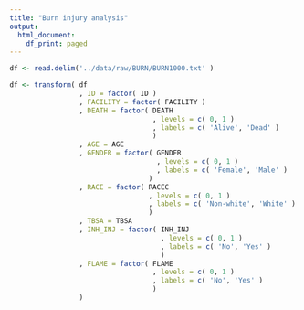 ```yaml
---
title: "Burn injury analysis"
output:
  html_document:
    df_print: paged
---
```


```r
df <- read.delim('../data/raw/BURN/BURN1000.txt' )
```

```r
df <- transform( df
                 , ID = factor( ID )
                 , FACILITY = factor( FACILITY )
                 , DEATH = factor( DEATH
                                   , levels = c( 0, 1 )
                                   , labels = c( 'Alive', 'Dead' )
                                   )
                 , AGE = AGE
                 , GENDER = factor( GENDER 
                                    , levels = c( 0, 1 )
                                    , labels = c( 'Female', 'Male' )
                                  )
                 , RACE = factor( RACEC
                                  , levels = c( 0, 1 )
                                  , labels = c( 'Non-white', 'White' )
                                  )
                 , TBSA = TBSA
                 , INH_INJ = factor( INH_INJ 
                                     , levels = c( 0, 1 )
                                     , labels = c( 'No', 'Yes' )
                                     )
                 , FLAME = factor( FLAME
                                   , levels = c( 0, 1 )
                                   , labels = c( 'No', 'Yes' )
                                   )
                 )
```

